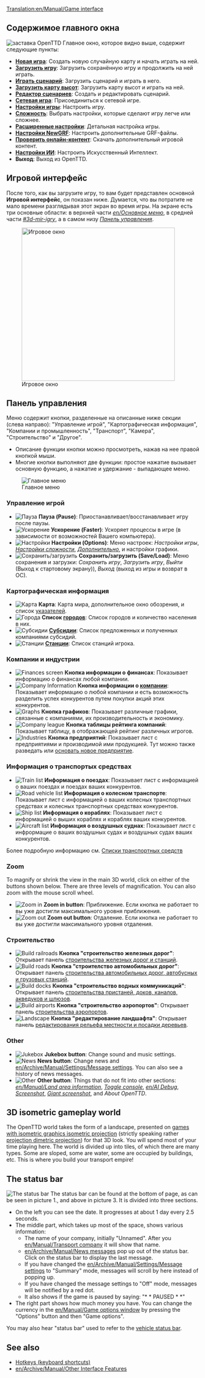 [[Translation:en/Manual/Game interface]]
{{ru/Перевод|en/Manual/Game interface|25}}
{{ru/Manual/Оглавление}}
==Содержимое главного окна==
[[File:ru/Manual/Intro screen.png|frame|center|заставка OpenTTD]]
Главное окно, которое видно выше, содержит следующие пункты:
* '''[[ru/Manual/Новая игра|Новая игра]]''': Создать новую случайную карту и начать играть на ней.
* '''[[ru/Archive/Manual/Сохранение игры|Загрузить игру]]''': Загрузить сохранённую игру и продолжить на ней играть.
* '''[[ru/Archive/Manual/Сценарий|Играть сценарий]]''': Загрузить сценарий и играть в него.
* '''[[ru/Manual/Карта высот|Загрузить карту высот]]''': Загрузить карту высот и играть на ней.
* '''[[ru/Manual/Редактор сценариев|Редактор сценариев]]''': Создать и редактировать сценарий.
* '''[[ru/Manual/Сетевая игра|Сетевая игра]]''': Присоединиться к сетевой игре.
* '''[[ru/Manual/Окно настроек игры|Настройки игры]]''': Настроить игру.
* '''[[ru/Archive/Manual/Settings/Сложность|Сложность]]''': Выбрать настройки, которые сделают игру легче или сложнее.
* '''[[ru/Archive/Manual/Settings/Расширенные настройки|Расширенные настройки]]''': Детальная настройка игры.
* '''[[ru/Manual/Настройки NewGRF|Настройки NewGRF]]''': Настроить дополнительные GRF-файлы.
* '''[[ru/Manual/Онлайн-контент|Проверить онлайн-контент]]''': Скачать дополнительный игровой контент.
* '''[[ru/Manual/Настройки ИИ|Настройки ИИ]]''': Настроить Искусственный Интеллект.
* '''Выход''': Выход из OpenTTD.

==Игровой интерфейс==
После того, как вы загрузите игру, то вам будет представлен основной '''Игровой интерфейс''', он показан ниже. Думается, что вы потратите не мало времени разглядывая этот экран во время игры. На экране есть три основные области: в верхней части ''[[en/Основное меню]]'', в средней части ''[[#3d-mir-igry]]'', а в самом низу ''[[#panel-upravleniia|Панель управления]]''.

[[File:en/Manual/Interface.png|thumb|none|400px|Игровое окно]]

==Панель управления==
Меню содержит кнопки, разделенные на описанные ниже секции (слева направо): "Управление игрой", "Картографическая информация", "Компании и промышленность", "Транспорт", "Камера", "Строительство" и "Другое".
* Описание функции кнопки можно просмотреть, нажав на нее правой кнопкой мыши.  
* Многие кнопки выполняют две функции: простое нажатие вызывает основную функцию, а нажатие и удержание - выпадающее меню.
[[File:en/Manual/Menu bar.png|none|frame|Главное меню]]

===Управление игрой===
*[[File:en/Manual/Manual html m7fd3f2df.png|Пауза]] '''Пауза (Pause)''': Приостанавливает/восстанавливает игру после паузы.
*[[File:en/Manual/Manual html m56d46b8f.png|Ускорение]] '''Ускорение (Faster)''': Ускоряет процессы в игре (в зависимости от возможностей Вашего компьютера).
*[[File:en/Manual/Manual html md7ebe52.png|Настройки]] '''Настройки (Options)''': Меню настроек: ''Настройки игры'', ''[[ru/Archive/Manual/Settings/Сложность|Настройки сложности]]'', ''[[ru/Archive/Manual/Settings/Расширенные настройки|Дополнительно]]'', и настройки графики.
*[[File:en/Manual/Manual html m3ad9dba5.png|Сохранить/загрузить]] '''Сохранить/загрузить (Save/Load)''': Меню сохранения и загрузки: ''Сохранить игру'', ''Загрузить игру'', ''Выйти'' (Выход к стартовому экрану)), ''Выход'' (выход из игры и возврат в ОС).

===Картографическая информация===
*[[File:en/Manual/Manual html m6cb2b7aa.png|Карта]] '''Карта''': Карта мира, дополнительное окно обозрения, и список [[en/Archive/Manual/Signs|указателей]].
*[[File:en/Manual/Manual html m58c015ad.png|Города]] '''Список [[en/Manual/Towns|городов]]''': Список городов и количество населения в них.
*[[File:en/Manual/Manual html 54594ccb.png|Субсидии]] '''[[en/Manual/Subsidy|Субсидии]]''': Список предложенных и полученных компаниями субсидий.
*[[File:en/Manual/Manual html m791b53c3.png|Станции]] '''[[en/Manual/Station list|Станции]]''': Список станций игрока.

===Компании и индустрии===
*[[File:en/Manual/Manual html 63e6566d.png|Finances screen]] '''Кнопка информации о финансах''': Показывает информацию о финансах любой компании.
*[[File:en/Manual/Manual html 12e20f5b.png|Company Information]] '''Кнопка информации о [[en/Manual/Transport company|компании]]''': Показывает информацию о любой компании и есть возможность разделить успех конкурентов путем покупки акций этих конкурентов.
*[[File:en/Manual/Manual html 36354981.png|Graphs]] '''Кнопка графиков''': Показывает различные графики, связанные с компаниями, их производительность и экономику.
*[[File:en/Manual/Manual html 2a553acb.png|Company league]] '''Кнопка таблицы рейтинга компаний''': Показывает таблицу, в отображающей рейтинг различных игрогов.
*[[File:en/Manual/Manual html m4d6ba21e.png|Industries]] '''Кнопка предприятий''': Показывает лист с предприятиями и производимой ими продукцией. Тут можно также разведать или [[ru/Manual/Промышленность#osnovanie-novykh-predpriiatii | основать новое предприятие]].

===Информация о транспортых средствах===
*[[File:en/Manual/Manual html m16a497ce.png|Train list]] '''Информация о поездах''': Показывает лист с информацией о ваших поездах и поездах ваших конкурентов.
*[[File:en/Manual/Manual html m3518e48c.png|Road vehicle list]] '''Информация о колесном транспорте''': Показывает лист с информацией о ваших колесных транспортных средствах и колесных транспортных средствах конкурентов.
*[[File:en/Manual/Manual html 53123a33.png|Ship list]] '''Информация о кораблях''': Показывает лист с информацией о выших кораблях и кораблях ваших конкурентов.
*[[File:en/Manual/Manual html 442702e6.png|Aircraft list]] '''Информация о воздушных суднах''': Показывает лист с инфрормацие о ваших воздушных судах и воздушных судах ваших конкурентов.

Более подробную информацию см. [[ru/Manual/Списки транспортных средств | Списки транспортных средств]]

===Zoom===
To magnify or shrink the view in the main 3D world, click on either of the buttons shown below. There are three levels of magnification.  You can also zoom with the mouse scroll wheel.
*[[File:en/Manual/Manual html 628b2aa3.png|Zoom in]] '''Zoom in button''': Приближение. Если кнопка не работает то вы уже достигли максимального уровня приближения.
*[[File:en/Manual/Manual html m55168bcb.png|Zoom out]] '''Zoom out button''': Отдаление. Если кнопка не работает то вы уже достигли максимального уровня отдаления.

===Строительство===
*[[File:en/Manual/Manual html m772c5b23.png|Build railroads]] '''Кнопка "строительство железных дорог"''': Открывает панель [[en/Manual/Railway construction|строительства железных дорог и станций]].
*[[File:en/Manual/Manual html ma6d6c8c.png|Build roads]] '''Кнопка "строителство автомобильных дорог"''': Открывает панель [[en/Manual/Roadway construction|строительства автомобильных дорог, автобусных и грузовых станций]].
*[[File:en/Manual/Manual html m2cc0c4cd.png|Build docks]] '''Кнопка "строительство водных коммуникаций"''': Открывает панель [[en/Manual/Waterway construction|строительства пристаней, доков, каналов, акведуков и шлюзов]].
*[[File:en/Manual/Manual html 1ae92703.png|Build airports]] '''Кнопка "строительство аэропортов"''': Открывает панель [[en/Manual/Airport construction|строительства аэропортов]].
*[[File:en/Manual/Manual html m233f8633.png|Landscape]] '''Кнопка "редактирование ландшафта"''': Открывает панель [[en/Manual/Landscaping|редактирования рельефа местности и поcадки деревьев]].

===Other===
*[[File:en/Manual/Manual html m6a2249c4.png|Jukebox]] '''Jukebox button''': Change sound and music settings.
*[[File:en/Manual/Manual html 2a55c3aa.png|News]] '''News button''': Change news and [[en/Archive/Manual/Settings/Message settings]]. You can also see a history of news messages.
*[[File:en/Manual/Manual html 51cda05b.png|Other]] '''Other button''': Things that do not fit into other sections: ''[[en/Manual/Land area information]]'', ''[[en/Manual/Console|Toggle console]]'', ''[[en/AI Debug]]'', ''[[en/Manual/Screenshot|Screenshot]]'', ''[[en/Manual/Screenshot|Giant screenshot]]'', and ''About OpenTTD''.

==3D isometric gameplay world==
The OpenTTD world takes the form of a landscape, presented on [https://www.wikipedia.org/wiki/Video games with isometric graphics isometric projection] (strictly speaking rather [https://www.wikipedia.org/wiki/dimetric projection dimetric projection]) for that 3D look.  You will spend most of your time playing here.  The world is divided up into tiles, of which there are many types.  Some are sloped, some are water, some are occupied by buildings, etc. This is where you build your transport empire!

==The status bar==
[[File:en/Manual/Status-bar.png|none|frame|The status bar]]
The status bar can be found at the bottom of page, as can be seen in picture 1., and above in picture 3. It is divided into three sections. 
*On the left you can see the date. It progresses at about 1 day every 2.5 seconds.
*The middle part, which takes up most of the space, shows various information:
**The name of your company, initially "Unnamed". After you [[en/Manual/Transport company]] it will show that name. 
**[[en/Archive/Manual/News messages]] pop up out of the status bar. Click on the status bar to display the last message.
**If you have changed the [[en/Archive/Manual/Settings/Message settings]] to "Summary" mode, messages will scroll by here instead of popping up.
**If you have changed the message settings to "Off" mode, messages will be notified by a red dot.
**It also shows if the game is paused by saying: "* * PAUSED * *"
*The right part shows how much money you have. You can change the currency in the [[en/Manual/Game options window]] by pressing the "Options" button and then "Game options".

You may also hear "status bar" used to refer to the [[en/Manual/Status bar|vehicle status bar]].

==See also==
* [[en/Manual/Hotkeys|Hotkeys (keyboard shortcuts)]]
* [[en/Archive/Manual/Other Interface Features]]